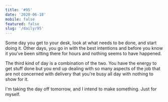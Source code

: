 ```yaml
---
title: '#95'
date: '2020-06-18'
mobile: false
featured: false
slug: '/daily/95'
---
```


Some day you get to your desk, look at what needs to be done, and start doing it. Other days, you go in with the best intentions and before you know it you've been sitting there for hours and nothing seems to have happened.

The third kind of day is a combination of the two. You have the energy to get stuff done but you end up dealing with so many aspects of the job that are not concerned with delivery that you're busy all day with nothing to show for it.

I'm taking the day off tomorrow, and I intend to make something. Just for myself.
